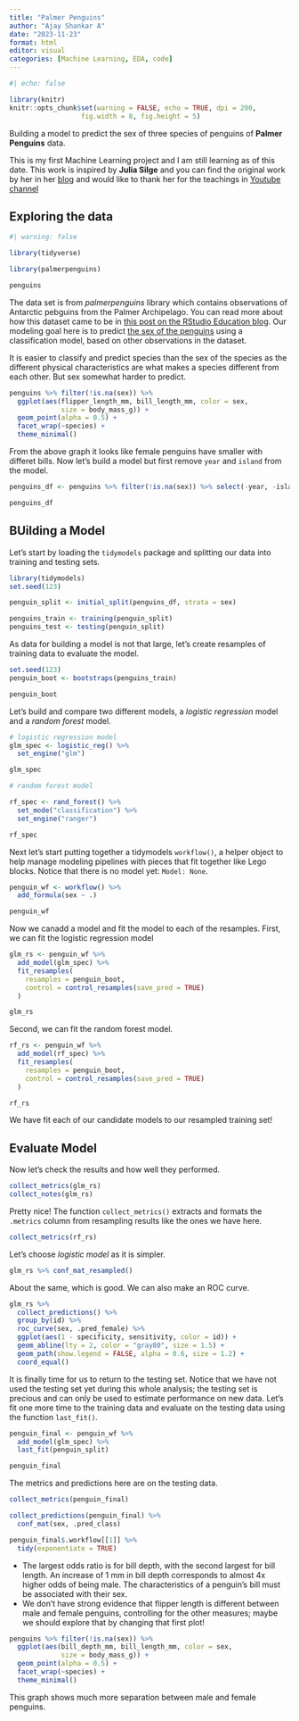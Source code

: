 ```yaml
---
title: "Palmer Penguins"
author: "Ajay Shankar A"
date: "2023-11-23"
format: html
editor: visual
categories: [Machine Learning, EDA, code]
---
```


```r
#| echo: false

library(knitr)
knitr::opts_chunk$set(warning = FALSE, echo = TRUE, dpi = 200,
                  fig.width = 8, fig.height = 5)
```

Building a model to predict the sex of three species of penguins of **Palmer Penguins** data.

::: disclaimer-box
This is my first Machine Learning project and I am still learning as of this date. This work is inspired by **Julia Silge** and you can find the original work by her in her [blog](https://juliasilge.com/blog/palmer-penguins/) and would like to thank her for the teachings in [Youtube channel](https://www.youtube.com/@JuliaSilge)
:::

## Exploring the data

```r
#| warning: false

library(tidyverse)

library(palmerpenguins)

penguins
```

The data set is from *palmerpenguins* library which contains observations of Antarctic pebguins from the Palmer Archipelago. You can read more about how this dataset came to be in [this post on the RStudio Education blog](https://education.rstudio.com/blog/2020/07/palmerpenguins-cran/). Our modeling goal here is to predict [the sex of the penguins](https://github.com/rfordatascience/tidytuesday/blob/master/data/2020/2020-07-28/readme.md) using a classification model, based on other observations in the dataset.

It is easier to classify and predict species than the sex of the species as the different physical characteristics are what makes a species different from each other. But sex somewhat harder to predict.

```r
penguins %>% filter(!is.na(sex)) %>% 
  ggplot(aes(flipper_length_mm, bill_length_mm, color = sex,
             size = body_mass_g)) +
  geom_point(alpha = 0.5) +
  facet_wrap(~species) +
  theme_minimal()

```

From the above graph it looks like female penguins have smaller with differet bills. Now let's build a model but first remove `year` and `island` from the model.

```r
penguins_df <- penguins %>% filter(!is.na(sex)) %>% select(-year, -island)

penguins_df
```

## BUilding a Model

Let's start by loading the `tidymodels` package and splitting our data into training and testing sets.

```r

library(tidymodels)
set.seed(123)

penguin_split <- initial_split(penguins_df, strata = sex)

penguins_train <- training(penguin_split)
penguins_test <- testing(penguin_split)

```

As data for building a model is not that large, let's create resamples of training data to evaluate the model.

```r

set.seed(123)
penguin_boot <- bootstraps(penguins_train)

penguin_boot

```

Let's build and compare two different models, a *logistic regression* model and a *random forest* model.

```r
# logistic regression model
glm_spec <- logistic_reg() %>%
  set_engine("glm")

glm_spec

# random forest model

rf_spec <- rand_forest() %>%
  set_mode("classification") %>% 
  set_engine("ranger")

rf_spec

```

Next let's start putting together a tidymodels `workflow()`, a helper object to help manage modeling pipelines with pieces that fit together like Lego blocks. Notice that there is no model yet: `Model: None`.

```r

penguin_wf <- workflow() %>% 
  add_formula(sex ~ .)

penguin_wf

```

Now we canadd a model and fit the model to each of the resamples. First, we can fit the logistic regression model

```r

glm_rs <- penguin_wf %>%
  add_model(glm_spec) %>%
  fit_resamples(
    resamples = penguin_boot,
    control = control_resamples(save_pred = TRUE)
  )

glm_rs

```

Second, we can fit the random forest model.

```r

rf_rs <- penguin_wf %>%
  add_model(rf_spec) %>%
  fit_resamples(
    resamples = penguin_boot,
    control = control_resamples(save_pred = TRUE)
  )

rf_rs

```

We have fit each of our candidate models to our resampled training set!

## Evaluate Model

Now let's check the results and how well they performed.

```r

collect_metrics(glm_rs)
collect_notes(glm_rs)

```

Pretty nice! The function `collect_metrics()` extracts and formats the `.metrics` column from resampling results like the ones we have here.

```r

collect_metrics(rf_rs)

```

Let's choose *logistic model* as it is simpler.

```r

glm_rs %>% conf_mat_resampled()

```

About the same, which is good. We can also make an ROC curve.

```r

glm_rs %>%
  collect_predictions() %>%
  group_by(id) %>%
  roc_curve(sex, .pred_female) %>%
  ggplot(aes(1 - specificity, sensitivity, color = id)) +
  geom_abline(lty = 2, color = "gray80", size = 1.5) +
  geom_path(show.legend = FALSE, alpha = 0.6, size = 1.2) +
  coord_equal()

```

It is finally time for us to return to the testing set. Notice that we have not used the testing set yet during this whole analysis; the testing set is precious and can only be used to estimate performance on new data. Let's fit one more time to the training data and evaluate on the testing data using the function `last_fit()`.

```r
penguin_final <- penguin_wf %>%
  add_model(glm_spec) %>%
  last_fit(penguin_split)

penguin_final
```

The metrics and predictions here are on the testing data.

```r
collect_metrics(penguin_final)

collect_predictions(penguin_final) %>%
  conf_mat(sex, .pred_class)
```

```r
penguin_final$.workflow[[1]] %>%
  tidy(exponentiate = TRUE)
```

-   The largest odds ratio is for bill depth, with the second largest for bill length. An increase of 1 mm in bill depth corresponds to almost 4x higher odds of being male. The characteristics of a penguin's bill must be associated with their sex.
-   We don't have strong evidence that flipper length is different between male and female penguins, controlling for the other measures; maybe we should explore that by changing that first plot!

```r

penguins %>% filter(!is.na(sex)) %>% 
  ggplot(aes(bill_depth_mm, bill_length_mm, color = sex,
             size = body_mass_g)) +
  geom_point(alpha = 0.5) +
  facet_wrap(~species) +
  theme_minimal()

```

This graph shows much more separation between male and female penguins.
